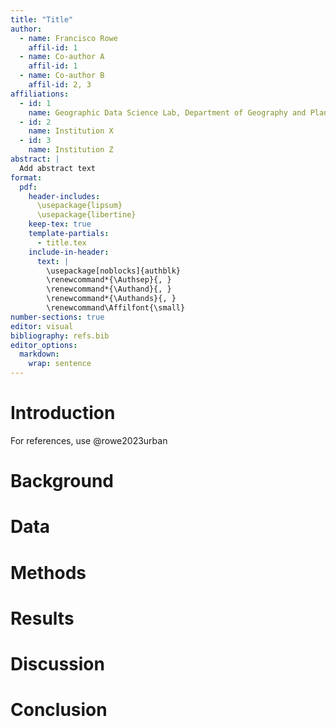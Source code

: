 ```yaml
---
title: "Title"
author:
  - name: Francisco Rowe
    affil-id: 1
  - name: Co-author A
    affil-id: 1
  - name: Co-author B
    affil-id: 2, 3
affiliations: 
  - id: 1
    name: Geographic Data Science Lab, Department of Geography and Planning, University of Liverpool, Liverpool, United Kingdom
  - id: 2
    name: Institution X
  - id: 3
    name: Institution Z
abstract: |
  Add abstract text
format: 
  pdf:
    header-includes:
      \usepackage{lipsum}
      \usepackage{libertine}
    keep-tex: true
    template-partials: 
      - title.tex
    include-in-header:
      text: |
        \usepackage[noblocks]{authblk}
        \renewcommand*{\Authsep}{, }
        \renewcommand*{\Authand}{, }
        \renewcommand*{\Authands}{, }
        \renewcommand\Affilfont{\small}
number-sections: true
editor: visual
bibliography: refs.bib
editor_options:
  markdown:
    wrap: sentence
---
```


# Introduction

For references, use @rowe2023urban


# Background

# Data


# Methods

# Results

# Discussion

# Conclusion
